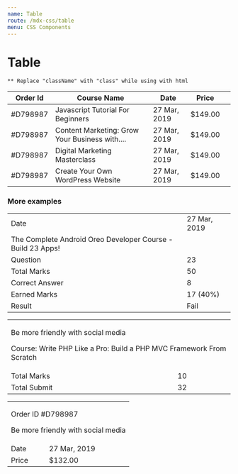 ```yaml
---
name: Table
route: /mdx-css/table
menu: CSS Components
---
```



# Table

```** Replace "className" with "class" while using with html```

<Playground>
    <div className="tutor-table-responsive">
        <table className="tutor-table">
            <thead className="tutor-text-sm tutor-text-400">
            <tr>
                <th>Order Id</th>
                <th>Course Name</th>
                <th>Date</th>
                <th>Price</th>
                <th className="tutor-shrink"></th>
            </tr>
            </thead>
            <tbody className="tutor-text-500">
            <tr>
                <td>#D798987</td>
                <td>Javascript Tutorial For Beginners</td>
                <td>27 Mar, 2019</td>
                <td>$149.00</td>
                <td className="tutor-shrink tutor-text-hints"><i class="fas fa-receipt"></i></td>
            </tr>
            <tr>
                <td>#D798987</td>
                <td>Content Marketing: Grow Your Business with....</td>
                <td>27 Mar, 2019</td>
                <td>$149.00</td>
                <td className="tutor-shrink tutor-text-hints"><i class="fas fa-receipt"></i></td>
            </tr>
            <tr>
                <td>#D798987</td>
                <td>Digital Marketing Masterclass</td>
                <td>27 Mar, 2019</td>
                <td>$149.00</td>
                <td className="tutor-shrink tutor-text-hints"><i class="fas fa-receipt"></i></td>
            </tr>
            <tr>
                <td>#D798987</td>
                <td>Create Your Own WordPress Website</td>
                <td>27 Mar, 2019</td>
                <td>$149.00</td>
                <td className="tutor-shrink tutor-text-hints"><i class="fas fa-receipt"></i></td>
            </tr>
            </tbody>
        </table>
    </div>
</Playground>

### More examples

<Playground>
    <div className="row">
        <div className="col-4">
            <table className="tutor-table tutor-is-sm">
                <tbody>
                <tr>
                    <td><span className="tutor-text-xs">Date</span></td>
                    <td><span className="tutor-text-dark">27 Mar, 2019</span></td>
                </tr>
                <tr>
                    <td colSpan={2}>
                        <div className="tutor-text tutor-text-dark">The Complete Android Oreo Developer Course - Build 23 Apps!</div>
                    </td>
                </tr>
                <tr>
                    <td><span className="tutor-text-xs">Question</span></td>
                    <td><span className="tutor-text-dark">23</span></td>
                </tr>
                <tr>
                    <td><span className="tutor-text-xs">Total Marks</span></td>
                    <td><span className="tutor-text-dark">50</span></td>
                </tr>
                <tr>
                    <td><span className="tutor-text-xs">Correct Answer</span></td>
                    <td><span className="tutor-text-dark">8</span></td>
                </tr>
                <tr>
                    <td><span className="tutor-text-xs">Earned Marks</span></td>
                    <td><span className="tutor-text-dark">17 (40%)</span></td>
                </tr>
                <tr>
                    <td><span className="tutor-text-xs">Result</span></td>
                    <td><span className="tutor-badge tutor-bg-danger">Fail</span></td>
                </tr>
                </tbody>
            </table>
        </div>
        <div className="col-4">
            <table className="tutor-table tutor-is-sm">
                <tbody>
                <tr>
                    <td colSpan="2">
                        <p className="tutor-text-sm tutor-text-500 tutor-text-dark tutor-mb-3">Be more friendly with social media</p>
                        <p className="tutor-text-sm">Course: Write PHP Like a Pro: Build a PHP MVC Framework From Scratch</p>
                    </td>
                </tr>
                <tr>
                    <td><span className="tutor-text-xs">Total Marks</span></td>
                    <td><span className="tutor-text-dark">10</span></td>
                </tr>
                <tr>
                    <td><span className="tutor-text-xs">Total Submit</span></td>
                    <td><span className="tutor-text-dark">32</span></td>
                </tr>
                </tbody>
            </table>
        </div>
        <div className="col-4">
            <table className="tutor-table tutor-is-sm">
                <tbody>
                <tr>
                    <td colSpan="2">
                        <p className="tutor-text-sm">Order ID #D798987</p>
                        <p className="tutor-text-sm tutor-text-500 tutor-text-dark tutor-mb-3">Be more friendly with social media</p>
                    </td>
                </tr>
                <tr>
                    <td><span className="tutor-text-xs">Date</span></td>
                    <td><span className="tutor-text-dark">27 Mar, 2019</span></td>
                </tr>
                <tr>
                    <td><span className="tutor-text-xs">Price</span></td>
                    <td><span className="tutor-text-dark">$132.00</span></td>
                </tr>
                </tbody>
            </table>
        </div>
    </div>
</Playground>
